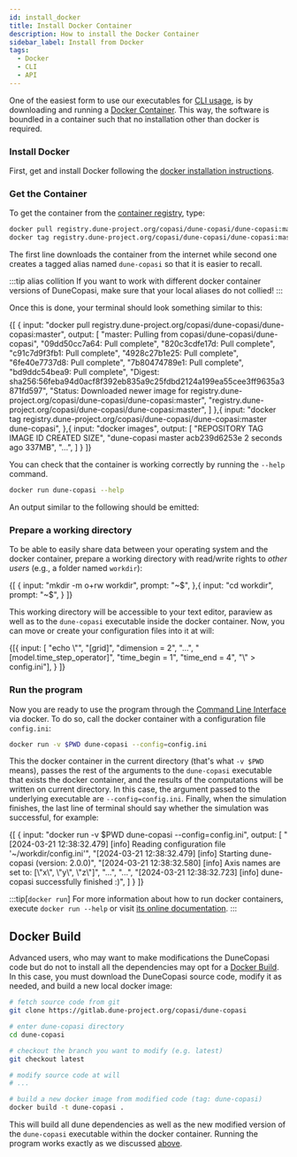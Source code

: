 ```yaml
---
id: install_docker
title: Install Docker Container
description: How to install the Docker Container
sidebar_label: Install from Docker
tags:
  - Docker
  - CLI
  - API
---
```



One of the easiest form to use our executables for [CLI usage](use_cli), is by downloading and running a
[Docker Container](https://www.docker.com/). This way, the software is boundled in a container
such that no installation other than docker is required.

### Install Docker
First, get and install Docker following the
[docker installation instructions](https://docs.docker.com/get-docker/).

### Get the Container

To get the container from the [container registry](https://gitlab.dune-project.org/copasi/dune-copasi/container_registry), type:

```bash
docker pull registry.dune-project.org/copasi/dune-copasi/dune-copasi:master
docker tag registry.dune-project.org/copasi/dune-copasi/dune-copasi:master dune-copasi
```

The first line downloads the container from the internet while second one creates a tagged alias named `dune-copasi` so that it is easier to recall.

:::tip alias collition
If you want to work with different docker container versions of DuneCopasi, make sure that your local aliases do not collied!
:::

Once this is done, your terminal should look something similar to this:

<ExampleTerminal title="pulling dune-copasi docker image">
  {[
    {
      input: "docker pull registry.dune-project.org/copasi/dune-copasi/dune-copasi:master",
      output: [
        "master: Pulling from copasi/dune-copasi/dune-copasi",
        "09dd50cc7a64: Pull complete",
        "820c3cdfe17d: Pull complete",
        "c91c7d9f3fb1: Pull complete",
        "4928c27b1e25: Pull complete",
        "6fe40e7737d8: Pull complete",
        "7b80474789e1: Pull complete",
        "bd9ddc54bea9: Pull complete",
        "Digest: sha256:56feba94d0acf8f392eb835a9c25fdbd2124a199ea55cee3ff9635a3871fd597",
        "Status: Downloaded newer image for registry.dune-project.org/copasi/dune-copasi/dune-copasi:master",
        "registry.dune-project.org/copasi/dune-copasi/dune-copasi:master",
      ]
    },{
      input: "docker tag registry.dune-project.org/copasi/dune-copasi/dune-copasi:master dune-copasi",
    },{
      input: "docker images",
      output: [
        "REPOSITORY    TAG        IMAGE ID       CREATED        SIZE",
        "dune-copasi   master     acb239d6253e   2 seconds ago  337MB",
        "...",
      ]
    }
  ]}
</ExampleTerminal>

You can check that the container is working correctly by running the `--help` command.

```bash
docker run dune-copasi --help
```

An output similar to the following should be emitted:

<DuneCopasiHelp prefix="docker run "/>

### Prepare a working directory

To be able to easily share data between your operating system and the docker
container, prepare a working directory with read/write rights to _other users_
(e.g., a folder named `workdir`):

<ExampleTerminal prompt="~/workdir$" title="creating working directory">
  {[
    {
      input: "mkdir -m o+rw workdir",
      prompt: "~$",
    },{
      input: "cd workdir",
      prompt: "~$",
    }
  ]}
</ExampleTerminal>

This working directory will be accessible to your text editor, paraview as
well as to the `dune-copasi` executable inside the docker container. Now, you can
move or create your configuration files into it at will:

<ExampleTerminal prompt="~/workdir$" title="creating a configuration file">
  {[{
      input: [
        "echo \"",
        "[grid]",
        "dimension = 2",
        "...",
        "[model.time_step_operator]",
        "time_begin = 1",
        "time_end = 4",
        "\" > config.ini"],
    }
  ]}
</ExampleTerminal>

### Run the program

Now you are ready to use the program through the [Command Line Interface](use_cli) via docker. To do so, call the docker container with a configuration
file `config.ini`:

```bash
docker run -v $PWD dune-copasi --config=config.ini
```

This the docker container in the current directory (that's what `-v $PWD` means),
passes the rest of the arguments to the `dune-copasi` executable that exists the docker container, and
the results of the computations will be written on current directory.
In this case, the argument passed to the underlying executable are `--config=config.ini`.
Finally, when the simulation finishes, the last line of terminal should say whether the simulation was successful, for example:

<ExampleTerminal prompt="~/workdir$" title="how to run dune-copasi">
  {[
    {
      input: "docker run -v $PWD dune-copasi --config=config.ini",
      output: [
      "[2024-03-21 12:38:32.479] [info] Reading configuration file '~/workdir/config.ini'",
      "[2024-03-21 12:38:32.479] [info] Starting dune-copasi (version: 2.0.0)",
      "[2024-03-21 12:38:32.580] [info] Axis names are set to: [\"x\", \"y\", \"z\"]",
      "...",
      "...",
      "[2024-03-21 12:38:32.723] [info] dune-copasi successfully finished :)",
      ]
    }
  ]}
</ExampleTerminal>

:::tip[`docker run`]
For more information about how to run docker containers, execute `docker run --help` or
visit [its online documentation](https://docs.docker.com/engine/reference/run/).
:::

## Docker Build

Advanced users, who may want to make modifications the DuneCopasi
code but do not to install all the dependencies may opt for a [Docker Build](https://docs.docker.com/build/).
In this case, you must download the DuneCopasi source code, modify it as needed, and build
a new local docker image:

```bash
# fetch source code from git
git clone https://gitlab.dune-project.org/copasi/dune-copasi

# enter dune-copasi directory
cd dune-copasi

# checkout the branch you want to modify (e.g. latest)
git checkout latest

# modify source code at will
# ...

# build a new docker image from modified code (tag: dune-copasi)
docker build -t dune-copasi .
```

This will build all dune dependencies as well as the new modified version of the
`dune-copasi` executable within the docker container. Running the program works exactly as we discussed [above](##run-the-program).
